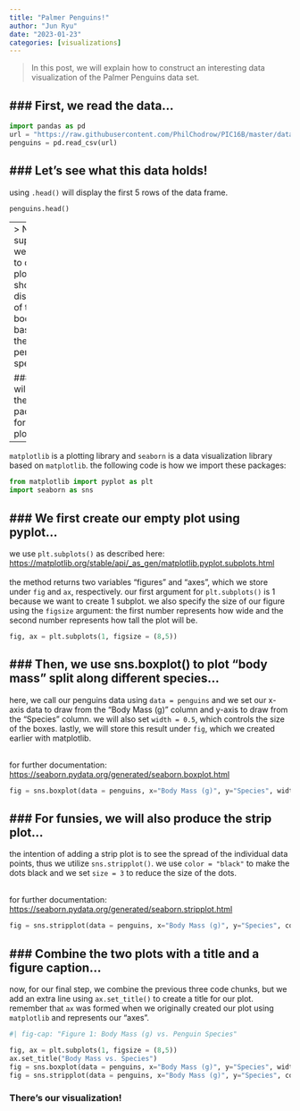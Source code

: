 ```yaml
---
title: "Palmer Penguins!"
author: "Jun Ryu"
date: "2023-01-23"
categories: [visualizations]
---
```


>In this post, we will explain how to construct an interesting data visualization of the Palmer Penguins data set.


### First, we read the data...
--- 

```python
import pandas as pd
url = "https://raw.githubusercontent.com/PhilChodrow/PIC16B/master/datasets/palmer_penguins.csv"
penguins = pd.read_csv(url)
```

### Let's see what this data holds!
---

using `.head()` will display the first 5 rows of the data frame.

```python
penguins.head()
```
---
> Now, suppose we wanted to create a plot that shows the distribution of the body mass based on the penguin's species.


### We will import the correct packages for plotting...
---

`matplotlib` is a plotting library and `seaborn` is a data visualization library based on `matplotlib`. the following code is how we import these packages:

```python
from matplotlib import pyplot as plt 
import seaborn as sns
```

### We first create our empty plot using pyplot...
---

we use `plt.subplots()` as described here: <https://matplotlib.org/stable/api/_as_gen/matplotlib.pyplot.subplots.html> <br> <br>
the method returns two variables "figures" and "axes", which we store under `fig` and `ax`, respectively. our first argument for `plt.subplots()` is 1 because we want to create 1 subplot. we also specify the size of our figure using the `figsize` argument: the first number represents how wide and the second number represents how tall the plot will be.

```python
fig, ax = plt.subplots(1, figsize = (8,5))
```

### Then, we use sns.boxplot() to plot "body mass" split along different species...
---

here, we call our penguins data using `data = penguins` and we set our x-axis data to draw from the "Body Mass (g)" column and y-axis to draw from the "Species" column. we will also set `width = 0.5`, which controls the size of the boxes. lastly, we will store this result under `fig`, which we created earlier with matplotlib. <br><br>

for further documentation: <https://seaborn.pydata.org/generated/seaborn.boxplot.html>

```python
fig = sns.boxplot(data = penguins, x="Body Mass (g)", y="Species", width=0.5)

```

### For funsies, we will also produce the strip plot...
---

the intention of adding a strip plot is to see the spread of the individual data points, thus we utilize `sns.stripplot()`. we use `color = "black"` to make the dots black and we set `size = 3` to reduce the size of the dots. <br><br>

for further documentation: <https://seaborn.pydata.org/generated/seaborn.stripplot.html>

```python
fig = sns.stripplot(data = penguins, x="Body Mass (g)", y="Species", color = "black", size = 3)

```

### Combine the two plots with a title and a figure caption...
---

now, for our final step, we combine the previous three code chunks, but we add an extra line using `ax.set_title()` to create a title for our plot. remember that `ax` was formed when we originally created our plot using `matplotlib` and represents our "axes".

```python

#| fig-cap: "Figure 1: Body Mass (g) vs. Penguin Species"

fig, ax = plt.subplots(1, figsize = (8,5))
ax.set_title("Body Mass vs. Species")
fig = sns.boxplot(data = penguins, x="Body Mass (g)", y="Species", width=0.5)
fig = sns.stripplot(data = penguins, x="Body Mass (g)", y="Species", color = "black", size = 3)
```

### There's our visualization!
